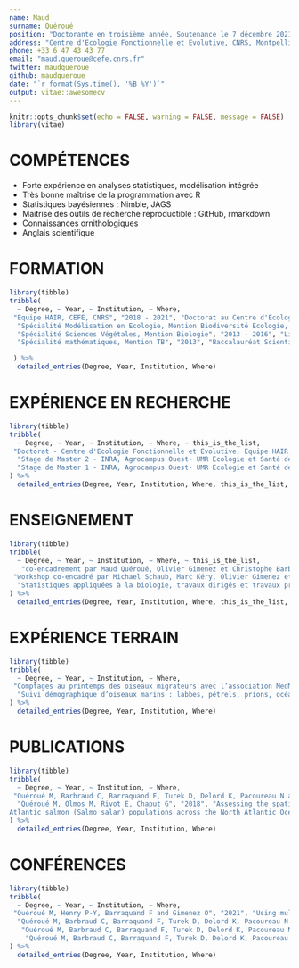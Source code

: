 ```yaml
---
name: Maud
surname: Quéroué
position: "Doctorante en troisième année, Soutenance le 7 décembre 2021"
address: "Centre d'Ecologie Fonctionnelle et Evolutive, CNRS, Montpellier"
phone: +33 6 47 43 43 77
email: "maud.queroue@cefe.cnrs.fr"
twitter: maudqueroue
github: maudqueroue
date: "`r format(Sys.time(), '%B %Y')`"
output: vitae::awesomecv
---
```


```r
knitr::opts_chunk$set(echo = FALSE, warning = FALSE, message = FALSE)
library(vitae)
```

# COMPÉTENCES

 * Forte expérience en analyses statistiques, modélisation intégrée
 * Très bonne maîtrise de la programmation avec R
 * Statistiques bayésiennes : Nimble, JAGS
 * Maitrise des outils de recherche reproductible : GitHub, rmarkdown
 * Connaissances ornithologiques
 * Anglais scientifique

# FORMATION

```r
library(tibble)
tribble(
  ~ Degree, ~ Year, ~ Institution, ~ Where,
 "Equipe HAIR, CEFE, CNRS", "2018 - 2021", "Doctorat au Centre d'Ecologie Fonctionnelle et Evolutive", "Montpellier, France",
  "Spécialité Modélisation en Ecologie, Mention Biodiversité Ecologie, Evolution", "2016 - 2018", "Master Université de Rennes 1", "Rennes, France",
  "Spécialité Sciences Végétales, Mention Biologie", "2013 - 2016", "Licence Université de Rennes 1", "Rennes, France",
  "Spécialité mathématiques, Mention TB", "2013", "Baccalauréat Scientifique - Lycée Pierre Guéguin", "Concarneau, France"

 ) %>% 
  detailed_entries(Degree, Year, Institution, Where)
```

# EXPÉRIENCE EN RECHERCHE

```r
library(tibble)
tribble(
  ~ Degree, ~ Year, ~ Institution, ~ Where, ~ this_is_the_list,
 "Doctorat - Centre d'Ecologie Fonctionnelle et Evolutive, Equipe HAIR, CNRS. Encadrement : Olivier Gimenez, Pierre-Yves Henry, Christophe Barbraud", "2018 - 2021", "Utilisation des modèles intégrés de population multi-espèces pour comprendre les relations interspécifiques chez les oiseaux", "Montpellier, France","Modèles de population intégrés, Capture-recapture, Inférence bayésienne, Modèles multi-espèces",
  "Stage de Master 2 - INRA, Agrocampus Ouest- UMR Ecologie et Santé des Écosystèmes. Encadrement: Etienne Rivot et Maxime Olmos", "2018 - 8 mois", "Réponses des populations de saumon atlantique (Salmo salar) aux changements de l’écosystème marin : Analyse de la synchronie dans la dynamique de populations des différentes unités de stock de l’océan Atlantique", "Rennes, France","Modèles bayésiens hiérarchiques, Covariation spatiale, Approche multi-échelles",
  "Stage de Master 1 - INRA, Agrocampus Ouest- UMR Ecologie et Santé des Écosystèmes. Encadrement: Etienne Rivot et Maxime Olmos", "2017 - 4 mois", "Déclin de l’abondance du saumon atlantique (Salmo salar) dans l’Atlantique Nord : Affiner les hypothèses de modélisation de la phase juvénile du cycle de vie pour mieux comprendre la dynamique des populations", "Rennes, France","Modèles bayésiens hiérarchiques, Modèle de cycle de vie, Prise en compte de la densité dépendance"
) %>% 
  detailed_entries(Degree, Year, Institution, Where, this_is_the_list, .protect = FALSE)
```

# ENSEIGNEMENT

```r
library(tibble)
tribble(
  ~ Degree, ~ Year, ~ Institution, ~ Where, ~ this_is_the_list,
   "co-encadrement par Maud Quéroué, Olivier Gimenez et Christophe Barbraud", "2021 - 6 mois", "Encadrement du stage de Master 2 de Lise Viollat", "","Étude de la dynamique d'un système proies-prédateur d'oiseaux marins en Antarctique",
 "workshop co-encadré par Michael Schaub, Marc Kéry, Olivier Gimenez et Maud Quéroué", "2020", "Workshop modèles de population intégrés", "","Présentation de la méthodologie et d'un cas d'étude sur les modèles de population intégrés multi-espèces",
  "Statistiques appliquées à la biologie, travaux dirigés et travaux pratiques niveau Master 1", "2018-2019", "Professeure vacataire - Université de Montpellier", "Montpellier, France","Apprentissage de R, Statistiques descriptives, Statistiques inférentielles, Modèles linéaires"
) %>% 
  detailed_entries(Degree, Year, Institution, Where, this_is_the_list, .protect = FALSE)
```

# EXPÉRIENCE TERRAIN

```r
library(tibble)
tribble(
  ~ Degree, ~ Year, ~ Institution, ~ Where,
 "Comptages au printemps des oiseaux migrateurs avec l’association MedMigration", "2019 - 2021", "Bénévole suivi de migration des oiseaux", "Leucate, France",
  "Suivi démographique d’oiseaux marins : labbes, pétrels, prions, océanites", "2018 - 2 mois", "Campagne d’été à Kerguelen - Aide terrain programme 109 ORNITHO-ECO", "Terres Australes et Antarctiques Françaises",
) %>% 
  detailed_entries(Degree, Year, Institution, Where)
```


# PUBLICATIONS

```r
library(tibble)
tribble(
  ~ Degree, ~ Year, ~ Institution, ~ Where,
 "Quéroué M, Barbraud C, Barraquand F, Turek D, Delord K, Pacoureau N and Gimenez O", "2021", "Multispecies integrated population model reveals bottom‐up dynamics in a seabird predator–prey system", "Ecological Monographs",
  "Quéroué M, Olmos M, Rivot E, Chaput G", "2018", "Assessing the spatial synchrony in the marine survival of
Atlantic salmon (Salmo salar) populations across the North Atlantic Ocean", "WGNAS Working Paper",
) %>% 
  detailed_entries(Degree, Year, Institution, Where)
```

# CONFÉRENCES

```r
library(tibble)
tribble(
  ~ Degree, ~ Year, ~ Institution, ~ Where,
 "Quéroué M, Henry P-Y, Barraquand F and Gimenez O", "2021", "Using multispecies integrated population model to understand competition between birds: A case study on Great tits and Blue tits", "EURING Analytical Meeting & Workshop",
  "Quéroué M, Barbraud C, Barraquand F, Turek D, Delord K, Pacoureau N and Gimenez O", "2020", "Revealing how interspecific relationships and environmental fluctuations affect seabirds’ population dynamics: A multispecies demography approach", "International Statistical Ecology Conference",
   "Quéroué M, Barbraud C, Barraquand F, Turek D, Delord K, Pacoureau N and Gimenez O", "2020", "Multispecies integrated population models reveal the relative contribution of interspecific relationships and climate fluctuations on seabirds demography", "World Seabird Twitter Conference",
    "Quéroué M, Barbraud C, Barraquand F, Turek D, Delord K, Pacoureau N and Gimenez O", "2020", "Utilisation de modèles de population intégrés pour comprendre les effets des relations interspecifiques et des fluctuations climatiques dans la dynamique d’oiseaux marins", "GDR Ecologie Statistique",
) %>% 
  detailed_entries(Degree, Year, Institution, Where)
```

